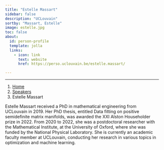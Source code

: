```yaml
---
title: "Estelle Massart"
sidebar: false
description: "UCLouvain"
sortby: "Massart, Estelle"
image: estelle.jpg
toc: false
about:
  id: person-profile
  template: jolla
  links:
    - icon: link
      text: website
      href: https://perso.uclouvain.be/estelle.massart/

---
```

---

```{=html}
<nav aria-label="breadcrumb">
  <ol class="breadcrumb">
    <li class="breadcrumb-item"><a href="../../index.html">Home</a></li>
    <li class="breadcrumb-item"><a href="../../speaker.html">Speakers</a></li>
    <li class="breadcrumb-item active">Estelle Massart</li>

  </ol>
</nav>
```

:::{#person-profile}
:::

Estelle Massart received a PhD in mathematical engineering from UCLouvain in 2019. 
Her PhD thesis, entitled Data fitting on positive semidefinite matrix manifolds, was awarded the XXI Alston Householder prize in 2022. 
From 2020 to 2022, she was a postdoctoral researcher with the Mathematical Institute, at the University of Oxford, where she was funded by the National Physical Laboratory. 
She is currently an academic faculty member at UCLouvain, conducting her research in various topics in optimization and machine learning.